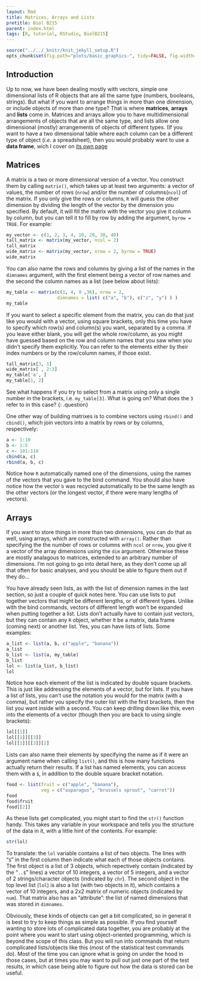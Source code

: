 ```yaml
---
layout: Rmd
title: Matrices, Arrays and Lists
pretitle: Biol B215
parent: index.html
tags: [R, tutorial, RStudio, BiolB215]
---
```



```r
source("../../_knitr/knit_jekyll_setup.R")
opts_chunk$set(fig.path="plots/basic_graphics-", tidy=FALSE, fig.width=5, fig.height=5)
```

## Introduction
Up to now, we have been dealing mostly with vectors, simple one dimensional lists of R objects that are all the same type (numbers, booleans, strings). But what if you want to arrange things in more than one dimension, or include objects of more than one type? That is where **matrices**, **arrays** and **lists** come in. Matrices and arrays allow you to have multidimensional arrangements of objects that are all the same type, and lists allow one dimensional (mostly) arrangements of objects of different types. (If you want to have a two dimensional table where each column can be a different type of object (*i.e.* a spreadsheet), then you would probably want to use a **data frame**, wich I cover on [its own page](dataframes.html)

## Matrices
A matrix is a two or more dimensional version of a vector. You construct them by calling `matrix()`, which takes up at least two arguments: a vector of values, the number of rows (`nrow`) and/or the number of columns(`ncol`) of the matrix. If you only give the rows or columns, `R` will guess the other dimension by dividing the length of the vector by the dimension you specified. By default, it will fill the matrix with the vector you give it column by column, but you can tell it to fill by row by adding the argument, `byrow = TRUE`. For example:

```r
my_vector <- c(1, 2, 3, 4, 10, 20, 30, 40)
tall_matrix <- matrix(my_vector, ncol = 2)
tall_matrix
wide_matrix <- matrix(my_vector, nrow = 2, byrow = TRUE)
wide_matrix
```

You can also name the rows and columns by giving a list of the names in the `dimnames` argument, with the first element being a vector of row names and the second the column names as a list (see below about lists):

```r
my_table <- matrix(c(1, 4, 9 ,36), nrow = 2,
                   dimnames = list( c("a", "b"), c("z", "y") ) )
my_table
```

If you want to select a specific element from the matrix, you can do that just like you would with a vector, using square brackets, only this time you have to specify which row(s) and column(s) you want, separated by a comma. If you leave either blank, you will get the whole row/column, as you might have guessed based on the row and column names that you saw when you didn't specify them explicitly. You can refer to the elements either by their index numbers or by the row/column names, if those exist.

```r
tall_matrix[3, 1]
wide_matrix[ , 2:3]
my_table['a', ]
my_table[1, 2]
```

See what happens if you try to select from a matrix using only a single number in the brackets, i.e. `my_table[3]`. What is going on? What does the `3` refer to in this case?
{: .question}

One other way of building matrixes is to combine vectors using `rbind()` and `cbind()`, which join vectors into a matrix by rows or by columns, respectively:
 
```r
a <- 1:10
b <- 1:5 
c <- 101:110
cbind(a, c)
rbind(a, b, c)
```

Notice how `R` automatically named one of the dimensions, using the names of the vectors that you gave to the bind command. You should also have notice how the vector `b` was recycled automatically to be the same length as the other vectors (or the longest vector, if there were many lengths of vectors).

## Arrays
If you want to store things in more than two dimensions, you can do that as well, using arrays, which are constructed with `array()`. Rather than specifying the the number of rows or columns with `ncol` or `nrow`, you give it a vector of the array dimensions using the `dim` argument.  Otherwise these are mostly analagous to matrices, extended to an arbitrary  number of dimensions. I'm not going to go into detail here, as they don't come up all that often for basic analyses, and you should be able to figure them out if they do...

\subsection*{Lists}
You have already seen lists, as with the list of dimension names in the last section, so just a couple of quick notes here. You can use lists to put together vectors that might be different lengths, or of different types. Unlike with the bind commands, vectors of different length won't be expanded when putting together a list. Lists don't actually have to contain just vectors, but they can contain any `R` object, whether it be a matrix, data frame (coming next) or another list. Yes, you can have lists of lists. Some examples:

```r
a_list <- list(a, b, c("apple", "banana"))
a_list
b_list <- list(a, my_table)
b_list
lol <- list(a_list, b_list)
lol
```

Notice how each element of the list is indicated by double square brackets. This is just like addressing the elements of a vector, but for lists. If you have a list of lists, you can't use the notation you would for the matrix (with a comma), but rather you specify the outer list with the first brackets, then the list you want inside with a second. You can keep drilling down like this, even into the elements of a vector (though then you are back to using single brackets):

```r
lol[[1]]
lol[[1]][[3]]
lol[[1]][[3]][2]
```

Lists can also name their elements by specifying the name as if it were an argument name when calling `list()`, and this is how many functions actually return their results. If a list has named elements, you can access them with a `$`, in addition to the double square bracket notation.

```r
food <- list(fruit = c("apple", "banana"),
             veg = c("asparagus", "brussels sprout", "carrot"))
food
food$fruit
food[[2]]
```

As these lists get complicated, you might start to find the `str()` function handy. This takes any variable in your workspace and tells you the structure of the data in it, with a little hint of the contents. For example:
```r
str(lol)
```

To translate: the `lol` variable contains a list of two objects. The lines with &#8220;`$`" in the first column then indicate what each of those objects contains. The first object is a list of 3 objects, which repectively contain (indicated by the &#8220;`..$`" lines) a vector of 10 integers, a vector of 5 integers, and a vector of 2 strings/character objects (indicated by `chr`). The second object in the top level list (`lol`) is also a list (with two objects in it), which contains a vector of 10 integers, and a 2x2 matrix of numeric objects (indicated by `num`). That matrix also has an "attribute": the list of named dimensions that was stored in `dimnames`.

Obviously, these kinds of objects can get a bit complicated, so in general it is best to try to keep things as simple as possible. If you find yourself wanting to store lots of complicated data together, you are probably at the point where you want to start using object-oriented programming, which is beyond the scope of this class. But you will run into commands that return complicated lists/objects like this (most of the statistical test commands do). Most of the time you can ignore what is going on under the hood in those cases, but at times you may want to pull out just one part of the test results, in which case being able to figure out how the data is stored can be useful. 



